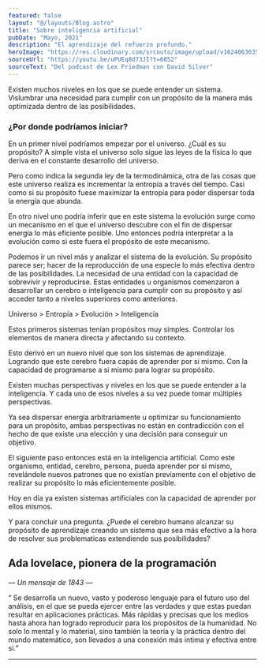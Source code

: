 ```yaml
---
featured: false
layout: "@/layouts/Blog.astro"
title: "Sobre inteligencia artificial"
pubDate: "Mayo, 2021"
description: "El aprendizaje del refuerzo profundo."
heroImage: "https://res.cloudinary.com/srcouto/image/upload/v1624063635/Next-srcouto/extracto-sobre-inteligencia-artificial/banner.png"
sourceUrl: "https://youtu.be/uPUEq8d73JI?t=6052"
sourceText: "Del podcast de Lex Friedman con David Silver"
---
```


Existen muchos niveles en los que se puede entender un sistema. Vislumbrar una necesidad para cumplir con un propósito de la manera más optimizada dentro de las posibilidades.

### ¿Por donde podríamos iniciar?

En un primer nivel podríamos empezar por el universo. ¿Cuál es su propósito? A simple vista el universo solo sigue las leyes de la física lo que deriva en el constante desarrollo del universo.

Pero como indica la segunda ley de la termodinámica, otra de las cosas que este universo realiza es incrementar la entropía a través del tiempo. Casi como si su propósito fuese maximizar la entropía para poder dispersar toda la energía que abunda.

En otro nivel uno podría inferir que en este sistema la evolución surge como un mecanismo en el que el universo descubre con el fin de dispersar energía lo más eficiente posible. Uno entonces podría interpretar a la evolución como si este fuera el propósito de este mecanismo.

Podemos ir un nivel más y analizar el sistema de la evolución. Su propósito parece ser; hacer de la reproducción de una especie lo más efectiva dentro de las posibilidades. La necesidad de una entidad con la capacidad de sobrevivir y reproducirse. Estas entidades u organismos comenzaron a desarrollar un cerebro o inteligencia para cumplir con su propósito y así acceder tanto a niveles superiores como anteriores.

Universo > Entropía > Evolución > Inteligencia

Estos primeros sistemas tenían propósitos muy simples. Controlar los elementos de manera directa y afectando su contexto.

Esto derivó  en un nuevo nivel que son los sistemas de aprendizaje. Logrando que este cerebro fuera capás de aprender por si mismo. Con la capacidad de programarse a si mismo para lograr su propósito.

Existen muchas perspectivas y niveles en los que se puede entender a la inteligencia. Y cada uno de esos niveles a su vez puede tomar múltiples perspectivas.

Ya sea dispersar energía arbitrariamente u optimizar su funcionamiento para un propósito, ambas perspectivas no están en contradicción con el hecho de que existe una elección y una decisión para conseguir un objetivo.

El siguiente paso entonces está en la inteligencia artificial. Como este organismo, entidad, cerebro, persona, pueda aprender por si mismo, revelándole nuevos patrones que no existían previamente con el objetivo de realizar su propósito lo más eficientemente posible.

Hoy en día ya existen sistemas artificiales con la capacidad de aprender por ellos mismos.

Y para concluir una pregunta. ¿Puede el cerebro humano alcanzar su propósito de aprendizaje creando un sistema que sea más efectivo a la hora de resolver sus problematicas extendiendo sus posibilidades? 

<article class="font-serif max-w-2xl mx-auto grid gap-1 bg-primary-foreground/90 backdrop-blur-sm p-8 sm:p-12 rounded-md overflow-hidden shadow relative"><h2 class="!text-lg !my-0 font-bold">Ada lovelace, pionera de la programación</h2><p ><i>— Un mensaje de 1843 —</i></p><q class="!text-center" style="text-wrap: balance">
Se desarrolla un nuevo, vasto y poderoso lenguaje para el futuro uso del análisis, en el que se pueda ejercer entre las verdades y que estas puedan resultar en aplicaciones prácticas. Más rápidas y precisas que los medios hasta ahora han logrado reproducir para los propósitos de la humanidad. No solo lo mental y lo material, sino también la teoría y la práctica dentro del mundo matemático, son llevados a una conexión más íntima y efectiva entre si.</q></article>

---



